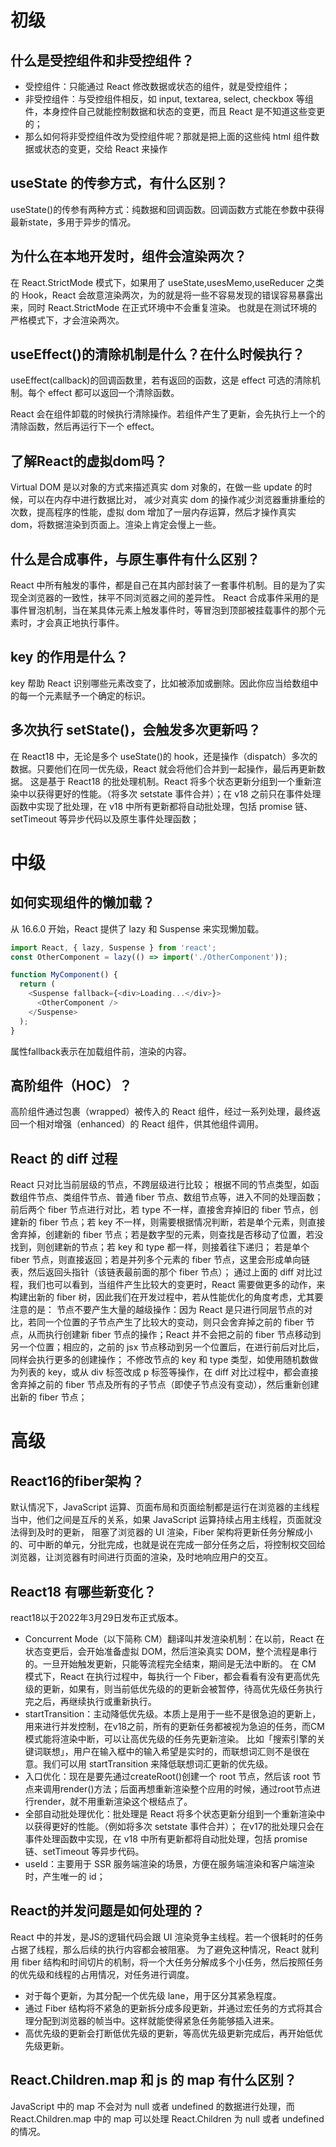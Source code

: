 # 初级
## 什么是受控组件和非受控组件？
* 受控组件：只能通过 React 修改数据或状态的组件，就是受控组件；
* 非受控组件：与受控组件相反，如 input, textarea, select, checkbox 等组件，本身控件自己就能控制数据和状态的变更，而且 React 是不知道这些变更的；
* 那么如何将非受控组件改为受控组件呢？那就是把上面的这些纯 html 组件数据或状态的变更，交给 React 来操作
## useState 的传参方式，有什么区别？
useState()的传参有两种方式：纯数据和回调函数。回调函数方式能在参数中获得最新state，多用于异步的情况。
## 为什么在本地开发时，组件会渲染两次？
在 React.StrictMode 模式下，如果用了 useState,usesMemo,useReducer 之类的 Hook，React 会故意渲染两次，为的就是将一些不容易发现的错误容易暴露出来，同时 React.StrictMode 在正式环境中不会重复渲染。
也就是在测试环境的严格模式下，才会渲染两次。
## useEffect()的清除机制是什么？在什么时候执行？
useEffect(callback)的回调函数里，若有返回的函数，这是 effect 可选的清除机制。每个 effect 都可以返回一个清除函数。

React 会在组件卸载的时候执行清除操作。若组件产生了更新，会先执行上一个的清除函数，然后再运行下一个 effect。
## 了解React的虚拟dom吗？
Virtual DOM 是以对象的方式来描述真实 dom 对象的，在做一些 update 的时候，可以在内存中进行数据比对，
减少对真实 dom 的操作减少浏览器重排重绘的次数，提高程序的性能，虚拟 dom 增加了一层内存运算，然后才操作真实 dom，将数据渲染到页面上。渲染上肯定会慢上一些。
## 什么是合成事件，与原生事件有什么区别？
React 中所有触发的事件，都是自己在其内部封装了一套事件机制。目的是为了实现全浏览器的一致性，抹平不同浏览器之间的差异性。
React 合成事件采用的是事件冒泡机制，当在某具体元素上触发事件时，等冒泡到顶部被挂载事件的那个元素时，才会真正地执行事件。
## key 的作用是什么？
key 帮助 React 识别哪些元素改变了，比如被添加或删除。因此你应当给数组中的每一个元素赋予一个确定的标识。
## 多次执行 setState()，会触发多次更新吗？
在 React18 中，无论是多个 useState()的 hook，还是操作（dispatch）多次的数据。只要他们在同一优先级，React 就会将他们合并到一起操作，最后再更新数据。
这是基于 React18 的批处理机制。React 将多个状态更新分组到一个重新渲染中以获得更好的性能。（将多次 setstate 事件合并）；在 v18 之前只在事件处理函数中实现了批处理，在 v18 中所有更新都将自动批处理，包括 promise 链、setTimeout 等异步代码以及原生事件处理函数；

# 中级
## 如何实现组件的懒加载？
从 16.6.0 开始，React 提供了 lazy 和 Suspense 来实现懒加载。
```js
import React, { lazy, Suspense } from 'react';
const OtherComponent = lazy(() => import('./OtherComponent'));

function MyComponent() {
  return (
    <Suspense fallback={<div>Loading...</div>}>
      <OtherComponent />
    </Suspense>
  );
}
```
属性fallback表示在加载组件前，渲染的内容。
## 高阶组件（HOC）？
高阶组件通过包裹（wrapped）被传入的 React 组件，经过一系列处理，最终返回一个相对增强（enhanced）的 React 组件，供其他组件调用。
## React 的 diff 过程
React 只对比当前层级的节点，不跨层级进行比较；
根据不同的节点类型，如函数组件节点、类组件节点、普通 fiber 节点、数组节点等，进入不同的处理函数；
前后两个 fiber 节点进行对比，若 type 不一样，直接舍弃掉旧的 fiber 节点，创建新的 fiber 节点；若 key 不一样，则需要根据情况判断，若是单个元素，则直接舍弃掉，创建新的 fiber 节点；若是数字型的元素，则查找是否移动了位置，若没找到，则创建新的节点；若 key 和 type 都一样，则接着往下递归；
若是单个 fiber 节点，则直接返回；若是并列多个元素的 fiber 节点，这里会形成单向链表，然后返回头指针（该链表最前面的那个 fiber 节点）；
通过上面的 diff 对比过程，我们也可以看到，当组件产生比较大的变更时，React 需要做更多的动作，来构建出新的 fiber 树，因此我们在开发过程中，若从性能优化的角度考虑，尤其要注意的是：
节点不要产生大量的越级操作：因为 React 是只进行同层节点的对比，若同一个位置的子节点产生了比较大的变动，则只会舍弃掉之前的 fiber 节点，从而执行创建新 fiber 节点的操作；React 并不会把之前的 fiber 节点移动到另一个位置；相应的，之前的 jsx 节点移动到另一个位置后，在进行前后对比后，同样会执行更多的创建操作；
不修改节点的 key 和 type 类型，如使用随机数做为列表的 key，或从 div 标签改成 p 标签等操作，在 diff 对比过程中，都会直接舍弃掉之前的 fiber 节点及所有的子节点（即使子节点没有变动），然后重新创建出新的 fiber 节点；


# 高级
## React16的fiber架构？
默认情况下，JavaScript 运算、页面布局和页面绘制都是运行在浏览器的主线程当中，他们之间是互斥的关系，如果 JavaScript 运算持续占用主线程，页面就没法得到及时的更新，
阻塞了浏览器的 UI 渲染，Fiber 架构将更新任务分解成小的、可中断的单元，分批完成，也就是说在完成一部分任务之后，将控制权交回给浏览器，让浏览器有时间进行页面的渲染，及时地响应用户的交互。
## React18 有哪些新变化？
react18以于2022年3月29日发布正式版本。
* Concurrent Mode（以下简称 CM）翻译叫并发渲染机制：在以前，React 在状态变更后，会开始准备虚拟 DOM，然后渲染真实 DOM，整个流程是串行的。一旦开始触发更新，只能等流程完全结束，期间是无法中断的。
在 CM 模式下，React 在执行过程中，每执行一个 Fiber，都会看看有没有更高优先级的更新，如果有，则当前低优先级的的更新会被暂停，待高优先级任务执行完之后，再继续执行或重新执行。
* startTransition：主动降低优先级。本质上是用于一些不是很急迫的更新上，用来进行并发控制，在v18之前，所有的更新任务都被视为急迫的任务，而CM模式能将渲染中断，可以让高优先级的任务先更新渲染。
比如「搜索引擎的关键词联想」，用户在输入框中的输入希望是实时的，而联想词汇则不是很在意。我们可以用 startTransition 来降低联想词汇更新的优先级。
* 入口优化：现在是要先通过createRoot()创建一个 root 节点，然后该 root 节点来调用render()方法；后面再想重新渲染整个应用的时候，通过root节点进行render，就不用重新渲染这个根结点了。
* 全部自动批处理优化：批处理是 React 将多个状态更新分组到一个重新渲染中以获得更好的性能。（例如将多次 setstate 事件合并）；
在v17的批处理只会在事件处理函数中实现，在 v18 中所有更新都将自动批处理，包括 promise 链、setTimeout 等异步代码。
* useId：主要用于 SSR 服务端渲染的场景，方便在服务端渲染和客户端渲染时，产生唯一的 id；
## React的并发问题是如何处理的？
React 中的并发，是JS的逻辑代码会跟 UI 渲染竞争主线程。若一个很耗时的任务占据了线程，那么后续的执行内容都会被阻塞。
为了避免这种情况，React 就利用 fiber 结构和时间切片的机制，将一个大任务分解成多个小任务，然后按照任务的优先级和线程的占用情况，对任务进行调度。
* 对于每个更新，为其分配一个优先级 lane，用于区分其紧急程度。
* 通过 Fiber 结构将不紧急的更新拆分成多段更新，并通过宏任务的方式将其合理分配到浏览器的帧当中。这样就能使得紧急任务能够插入进来。
* 高优先级的更新会打断低优先级的更新，等高优先级更新完成后，再开始低优先级更新。
## React.Children.map 和 js 的 map 有什么区别？
JavaScript 中的 map 不会对为 null 或者 undefined 的数据进行处理，而 React.Children.map 中的 map 可以处理 React.Children 为 null 或者 undefined 的情况。
